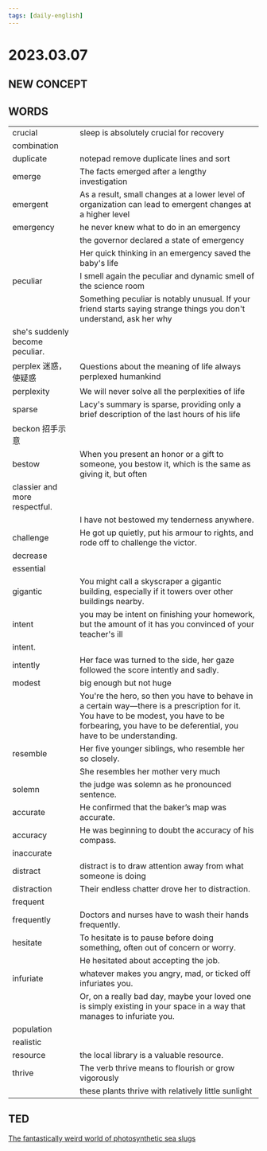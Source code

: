 ```yaml
---
tags: [daily-english]
---
```


# 2023.03.07

## NEW CONCEPT

## WORDS

|||
|--|--|
|crucial| sleep is absolutely crucial for recovery|
|combination| |
|duplicate| notepad remove duplicate lines and sort|
|emerge| The facts emerged after a lengthy investigation |
|emergent|As a result, small changes at a lower level of organization can lead to emergent changes at a higher level|
|emergency| he never knew what to do in an emergency|
|| the governor declared a state of emergency|
|| Her quick thinking in an emergency saved the baby's life |
|peculiar| I smell again the peculiar and dynamic smell of the science room|
||Something peculiar is notably unusual. If your friend starts saying strange things you don't understand, ask her why
she's suddenly become peculiar.|
|perplex 迷惑，使疑惑| Questions about the meaning of life always perplexed humankind|
|perplexity| We will never solve all the perplexities of life|
|sparse| Lacy's summary is sparse, providing only a brief description of the last hours of his life|
|beckon 招手示意||
|bestow|When you present an honor or a gift to someone, you bestow it, which is the same as giving it, but often
classier and more respectful.|
||I have not bestowed my tenderness anywhere.|
|challenge|He got up quietly, put his armour to rights, and rode off to challenge the victor.|
|decrease||
|essential||
|gigantic|You might call a skyscraper a gigantic building, especially if it towers over other buildings nearby.|
|intent|you may be intent on finishing your homework, but the amount of it has you convinced of your teacher's ill
intent.|
|intently|Her face was turned to the side, her gaze followed the score intently and sadly.|
|modest|big enough but not huge|
||You're the hero, so then you have to behave in a certain way—there is a prescription for it. You have to be modest, you have to be forbearing, you have to be deferential, you have to be understanding.|
|resemble|Her five younger siblings, who resemble her so closely.|
||She resembles her mother very much|
|solemn|the judge was solemn as he pronounced sentence.|
|accurate|He confirmed that the baker’s map was accurate.|
|accuracy| He was beginning to doubt the accuracy of his compass.|
|inaccurate||
|distract|distract is to draw attention away from what someone is doing|
|distraction| Their endless chatter drove her to distraction.|
|frequent||
|frequently|Doctors and nurses have to wash their hands frequently. |
|hesitate|To hesitate is to pause before doing something, often out of concern or worry.|
||He hesitated about accepting the job.|
|infuriate|whatever makes you angry, mad, or ticked off infuriates you.|
||Or, on a really bad day, maybe your loved one is simply existing in your space in a way that manages to infuriate you.|
|population||
|realistic||
|resource|the local library is a valuable resource.|
|thrive|The verb thrive means to flourish or grow vigorously|
||these plants thrive with relatively little sunlight|

## TED

[The fantastically weird world of photosynthetic sea slugs](https://www.ted.com/talks/michael_middlebrooks_the_fantastically_weird_world_of_photosynthetic_sea_slugs)